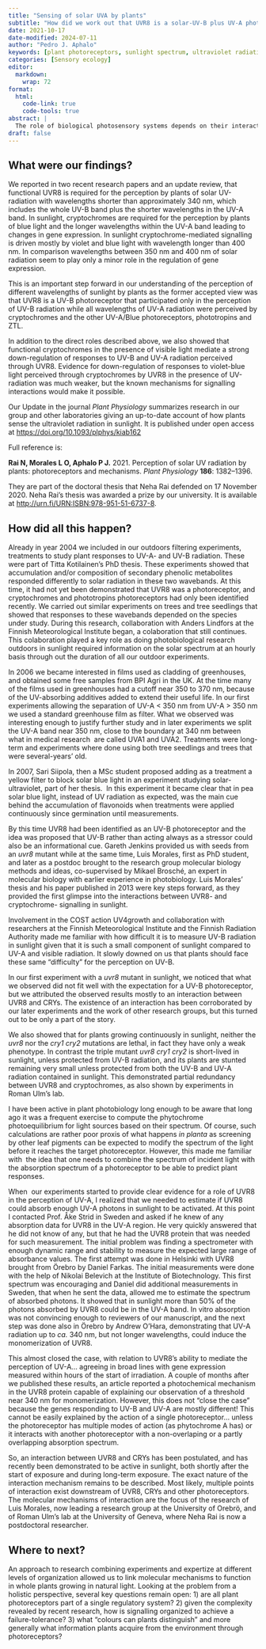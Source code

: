```yaml
---
title: "Sensing of solar UVA by plants"
subtitle: "How did we work out that UVR8 is a solar-UV-B plus UV-A photoreceptor?"
date: 2021-10-17
date-modified: 2024-07-11
author: "Pedro J. Aphalo"
keywords: [plant photoreceptors, sunlight spectrum, ultraviolet radiation]
categories: [Sensory ecology]
editor: 
  markdown: 
    wrap: 72
format:
  html: 
    code-link: true
    code-tools: true
abstract: |
  The role of biological photosensory systems depends on their interaction the light environemnt and on interactions among them. Work lead by my research grouop with the help of collaborators shed light on how two families of photoreceptors function in plants growing in sunlight.
draft: false
---
```


## What were our findings?

We reported in two recent research papers and an update review, that functional UVR8 is required for the perception by plants of solar UV-radiation with wavelengths shorter than approximately 340 nm, which includes the whole UV-B band plus the shorter wavelengths in the UV-A band. In sunlight, cryptochromes are required for the perception by plants of blue light and the longer wavelengths within the UV-A band leading to changes in gene expression. In sunlight cryptochrome-mediated signalling is driven mostly by violet and blue light with wavelength longer than 400 nm. In comparison wavelengths between 350 nm and 400 nm of solar radiation seem to play only a minor role in the regulation of gene expression.

This is an important step forward in our understanding of the perception of different wavelengths of sunlight by plants as the former accepted view was that UVR8 is a UV-B photoreceptor that participated only in the perception of UV-B radiation while all wavelengths of UV-A radiation were perceived by cryptochromes and the other UV-A/Blue photoreceptors, phototropins and ZTL.

In addition to the direct roles described above, we also showed that functional cryptochromes in the presence of visible light mediate a strong down-regulation of responses to UV-B and UV-A radiation perceived through UVR8. Evidence for down-regulation of responses to violet-blue light perceived through cryptochromes by UVR8 in the presence of UV-radiation was much weaker, but the known mechanisms for signalling interactions would make it possible.

Our Update in the journal <em>Plant Physiology</em> summarizes research in our group and other laboratories giving an up-to-date account of how plants sense the ultraviolet radiation in sunlight. It is published under open access at <a href="https://doi.org/10.1093/plphys/kiab162">https://doi.org/10.1093/plphys/kiab162</a>

Full reference is:

**Rai N, Morales L O, Aphalo P J.** 2021. Perception of solar UV radiation by plants: photoreceptors and mechanisms. _Plant Physiology_ **186**: 1382–1396.

They are part of the doctoral thesis that Neha Rai defended on 17 November 2020. Neha Rai's thesis was awarded a prize by our university. It is available at [http://urn.fi/URN:ISBN:978-951-51-6737-8](http://urn.fi/URN:ISBN:978-951-51-6737-8).

## How did all this happen?

Already in year 2004 we included in our outdoors filtering experiments, treatments to study plant responses to UV-A- and UV-B radiation. These were part of Titta Kotilainen's PhD thesis. These experiments showed that accumulation and/or composition of secondary phenolic metabolites responded differently to solar radiation in these two wavebands. At this time, it had not yet been demonstrated that UVR8 was a photoreceptor, and cryptochromes and phototropins photoreceptors had only been identified recently. We carried out similar experiments on trees and tree seedlings that showed that responses to these wavebands depended on the species under study. During this research, collaboration with Anders Lindfors at the Finnish Meteorological Institute began, a colaboration that still continues. This colaboration played a key role as doing photobiological research outdoors in sunlight required information on the solar spectrum at an hourly basis through out the duration of all our outdoor experiments.

In 2006 we became interested in films used as cladding of greenhouses, and obtained some free samples from BPI Agri in the UK. At the time many of the films used in greenhouses had a cutoff near 350 to 370 nm, because of the UV-absorbing additives added to extend their useful life. In our first experiments allowing the separation of UV-A &lt; 350 nm from UV-A &gt; 350 nm we used a standard greenhouse film as filter. What we observed was interesting enough to justify further study and in later experiments we split the UV-A band near 350 nm, close to the boundary at 340 nm between what in medical research  are called UVA1 and UVA2. Treatments were long-term and experiments where done using both tree seedlings and trees that were several-years' old.

In 2007, Sari Siipola, then a MSc student proposed adding as a treatment a yellow filter to block solar blue light in an experiment studying solar-ultraviolet, part of her thesis.  In this experiment it became clear that in pea solar blue light, instead of UV radiation as expected, was the main cue behind the accumulation of flavonoids when treatments were applied continuously since germination until measurements.

By this time UVR8 had been identified as an UV-B photoreceptor and the idea was proposed that UV-B rather than acting always as a stressor could also be an informational cue. Gareth Jenkins provided us with seeds from an <em>uvr8 </em>mutant while at the same time, Luis Morales, first as PhD student, and later as a postdoc brought to the research group molecular biology methods and ideas, co-supervised by Mikael Brosché, an expert in molecular biology with earlier experience in photobiology. Luis Morales' thesis and his paper published in 2013 were key steps forward, as they provided the first glimpse into the interactions between UVR8- and cryptochrome- signalling in sunlight.

Involvement in the COST action UV4growth and collaboration with researchers at the Finnish Meteorological Institute and the Finnish Radiation Authority made me familiar with how difficult it is to measure UV-B radiation in sunlight given that it is such a small component of sunlight compared to UV-A and visible radiation. It slowly downed on us that plants should face these same "difficulty" for the perception on UV-B.

In our first experiment with a <em>uvr8</em> mutant in sunlight, we noticed that what we observed did not fit well with the expectation for a UV-B photoreceptor, but we attributed the observed results mostly to an interaction between UVR8 and CRYs. The existence of an interaction has been corroborated by our later experiments and the work of other research groups, but this turned out to be only a part of the story.

We also showed that for plants growing continuously in sunlight, neither the _uvr8_ nor the _cry1 cry2_ mutations are lethal, in fact they have only a weak phenotype. In contrast the triple mutant _uvr8 cry1 cry2_ is short-lived in sunlight, unless protected from UV-B radiation, and its plants are stunted remaining very small unless protected from both the UV-B and UV-A radiation contained in sunlight. This demonstrated partial redundancy between UVR8 and cryptochromes, as also shown by experiments in Roman Ulm's lab.

I have been active in plant photobiology long enough to be aware that long ago it was a frequent exercise to compute the phytochrome photoequilibrium for light sources based on their spectrum. Of course, such calculations are rather poor proxis of what happens _in planta_ as screening by other leaf pigments can be expected to modify the spectrum of the light before it reaches the target photoreceptor. However, this made me familiar with  the idea that one needs to combine the spectrum of incident light with the absorption spectrum of a photoreceptor to be able to predict plant responses.

When  our experiments started to provide clear evidence for a role of UVR8 in the perception of UV-A, I realized that we needed to estimate if UVR8 could absorb enough UV-A photons in sunlight to be activated. At this point I contacted Prof. Åke Strid in Sweden and asked if he knew of any absorption data for UVR8 in the UV-A region. He very quickly answered that he did not know of any, but that he had the UVR8 protein that was needed for such measurement. The initial problem was finding a spectrometer with enough dynamic range and stability to measure the expected large range of absorbance values. The first attempt was done in Helsinki with UVR8 brought from Örebro by Daniel Farkas. The initial measurements were done with the help of Nikolai Belevich at the Institute of Biotechnology. This first spectrum was encouraging and Daniel did additional measurements in Sweden, that when he sent the data, allowed me to estimate the spectrum of absorbed photons. It showed that in sunlight more than 50% of the photons absorbed by UVR8 could be in the UV-A band. In vitro absorption was not convincing enough to reviewers of our manuscript, and the next step was done also in Örebro by Andrew O'Hara, demonstrating that UV-A radiation up to <em>ca.</em> 340 nm, but not longer wavelengths, could induce the monomerization of UVR8.

This almost closed the case, with relation to UVR8's ability to mediate the perception of UV-A... agreeing in broad lines with gene expression measured within hours of the start of irradiation. A couple of months after we published these results, an article reported a photochemical mechanism in the UVR8 protein capable of explaining our observation of a threshold near 340 nm for monomerization. However, this does not "close the case" because the genes responding to UV-B and UV-A are mostly different! This cannot be easily explained by the action of a single photoreceptor... unless the photoreceptor has multiple modes of action (as phytochrome A has) or it interacts with another photoreceptor with a non-overlaping or a partly overlapping absorption spectrum.

So, an interaction between UVR8 and CRYs has been postulated, and has recently been demonstrated to be active in sunlight, both shortly after the start of exposure and during long-term exposure. The exact nature of the interaction mechanism remains to be described. Most likely, multiple points of interaction exist downstream of UVR8, CRYs and other photoreceptors. The molecular mechanisms of interaction are the focus of the research of Luis Morales, now leading a research group at the University of Orebrö, and of Roman Ulm's lab at the University of Geneva, where Neha Rai is now a postdoctoral researcher.

::: callout-note
# Where to next?

An approach to research combining experiments and expertize at different levels of organization allowed us to link molecular mechanisms to function in whole plants growing in natural light. Looking at the problem from a holistic perspective, several key questions remain open: 1) are all plant photoreceptors part of a single regulatory system? 2) given the complexity revealed by recent research, how is signalling organized to achieve a failure-tolerance? 3) what "colours can plants distinguish" and more generally what information plants acquire from the environment through photoreceptors?
:::
